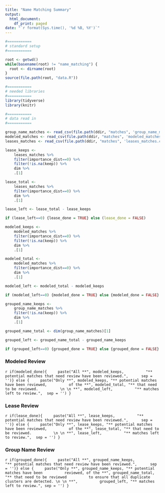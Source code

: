 ```yaml
---
title: "Name Matching Summary"
output:
  html_document:
    df_print: paged
date: "`r format(Sys.time(), '%d %B, %Y')`"
---
```



```r

#===========
# standard setup
#===========

root <- getwd()
while(basename(root) != "name_matching") {
  root <- dirname(root)
}
source(file.path(root, "data.R"))

#===========
# needed libraries
#===========
library(tidyverse)
library(knitr)

#===========
# data read in
#===========

group_name_matches <- read_csv(file.path(ddir, "matches", 'group_name_matches.csv'))
modeled_matches <- read_csv(file.path(ddir, "matches", 'modeled_matches.csv'))
leases_matches <- read_csv(file.path(ddir, "matches", 'leases_matches.csv'))

lease_keeps <- 
	leases_matches %>% 
	filter(importance_dist==0) %>%
	filter(!is.na(keep)) %>% 
	dim %>% 
	.[1]

lease_total <- 
	leases_matches %>% 
	filter(importance_dist==0) %>% 
	dim %>% 
	.[1]

lease_left <- lease_total - lease_keeps

if (lease_left==0) {lease_done = TRUE} else (lease_done = FALSE)

modeled_keeps <- 
	modeled_matches %>% 
	filter(importance_dist==0) %>% 
	filter(!is.na(keep)) %>% 
	dim %>% 
	.[1]

modeled_total <- 
	modeled_matches %>% 
	filter(importance_dist==0) %>% 
	dim %>% 
	.[1]

modeled_left <- modeled_total - modeled_keeps

if (modeled_left==0) {modeled_done = TRUE} else {modeled_done = FALSE}

grouped_name_keeps <- 
	group_name_matches %>% 
	filter(!is.na(keep)) %>% 
	dim %>% 
	.[1]

grouped_name_total <- dim(group_name_matches)[1]

grouped_left <- grouped_name_total - grouped_name_keeps

if (grouped_left==0) {grouped_done = TRUE} else {grouped_done = FALSE}

```

### Modeled Review
`r if(modeled_done){
	paste("All **", modeled_keeps, 
		"** potential matches that need review have been reviewed.", 
	sep = '')} else {
	paste("Only **", modeled_keeps, "** potential matches have been reviewed, 
		of the **", modeled_total, "** that need to be reviewed. 
		\n \n **", modeled_left, 
		"** matches left to review.",  sep = '')
}`

### Lease Review
`r if(lease_done){
	paste("All **", lease_keeps, 
		"** potential matches that need review have been reviewed.", 
	sep = '')} else {
	paste("Only **", lease_keeps, "** potential matches have been reviewed, 
		of the **", lease_total, "** that need to be reviewed. 
		\n \n **", lease_left, 
		"** matches left to review.",  sep = '')
}`

### Group Name Review
`r if(grouped_done){
	paste("All **", grouped_name_keeps, 
		"** potential matches that need review have been reviewed.", 
	sep = '')} else {
	paste("Only **", grouped_name_keeps, "** potential matches have been 
		reviewed, of the **", grouped_name_total, "** that need to be reviewed 
		to ensure that all duplicate clusters are detected. \n \n **", 
		grouped_left, "** matches left to review.", sep = '')
}` 
